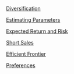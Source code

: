 [Diversification](slides/d01-diversification.html)

[Estimating Parameters](slides/d02-estimating-parameters.html)

[Expected Return and Risk](slides/d03-expected-return-and-risk.html)

[Short Sales](slides/d04-short-sales.html)

[Efficient Frontier](slides/d05-efficient-frontier.html)

[Preferences](slides/d06-preferences.html)
